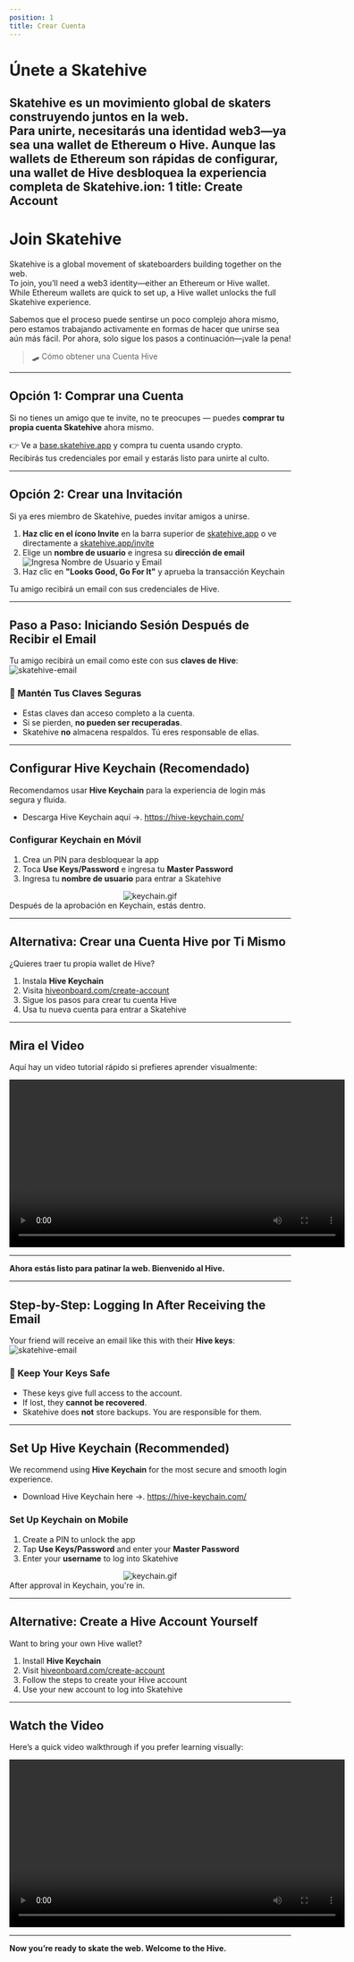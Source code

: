 ```yaml
---
position: 1
title: Crear Cuenta
---
```


# Únete a Skatehive

Skatehive es un movimiento global de skaters construyendo juntos en la web.  
Para unirte, necesitarás una identidad web3—ya sea una wallet de Ethereum o Hive. Aunque las wallets de Ethereum son rápidas de configurar, una wallet de Hive desbloquea la experiencia completa de Skatehive.ion: 1
title: Create Account
---

# Join Skatehive

Skatehive is a global movement of skateboarders building together on the web.  
To join, you’ll need a web3 identity—either an Ethereum or Hive wallet. While Ethereum wallets are quick to set up, a Hive wallet unlocks the full Skatehive experience.

Sabemos que el proceso puede sentirse un poco complejo ahora mismo, pero estamos trabajando activamente en formas de hacer que unirse sea aún más fácil. Por ahora, solo sigue los pasos a continuación—¡vale la pena!

> 🛹 Cómo obtener una Cuenta Hive

---


## Opción 1: Comprar una Cuenta 

Si no tienes un amigo que te invite, no te preocupes — puedes **comprar tu propia cuenta Skatehive** ahora mismo.

👉 Ve a [base.skatehive.app](https://base.skatehive.app) y compra tu cuenta usando crypto.  
Recibirás tus credenciales por email y estarás listo para unirte al culto.

---

## Opción 2: Crear una Invitación

Si ya eres miembro de Skatehive, puedes invitar amigos a unirse.

1. **Haz clic en el ícono Invite** en la barra superior de [skatehive.app](https://skatehive.app) o ve directamente a [skatehive.app/invite](https://www.skatehive.app/invite)
2. Elige un **nombre de usuario** e ingresa su **dirección de email**  
   ![Ingresa Nombre de Usuario y Email](https://ipfs.skatehive.app/ipfs/QmXWnFG2EpEXpVLtLRYSnPPq5LLgDDoeJvLLmy6VwDnXhR)
3. Haz clic en **"Looks Good, Go For It"** y aprueba la transacción Keychain

Tu amigo recibirá un email con sus credenciales de Hive.

---

## Paso a Paso: Iniciando Sesión Después de Recibir el Email

Tu amigo recibirá un email como este con sus **claves de Hive**:  
![skatehive-email](https://ipfs.skatehive.app/ipfs/QmdMtvUyP1ZX7NEZwknVWosuKsYvikxdHUipqM78Pyz7Wk)

### 🔐 Mantén Tus Claves Seguras

- Estas claves dan acceso completo a la cuenta.  
- Si se pierden, **no pueden ser recuperadas**.
- Skatehive **no** almacena respaldos. Tú eres responsable de ellas.

---

## Configurar Hive Keychain (Recomendado)

Recomendamos usar **Hive Keychain** para la experiencia de login más segura y fluida.

- Descarga Hive Keychain aquí ->. https://hive-keychain.com/
### Configurar Keychain en Móvil

1. Crea un PIN para desbloquear la app  
2. Toca **Use Keys/Password** e ingresa tu **Master Password**  
3. Ingresa tu **nombre de usuario** para entrar a Skatehive  

<center>
<img src="https://ipfs.skatehive.app/ipfs/bafybeiflu3bt3btb3tdvcbyyrt7ekeyjld2vqdbfd6xh2fzkydj6bxqdye?filename=skatehive.gif" alt="keychain.gif" style={{ maxWidth: '480px', width: '100%' }} />
</center>
Después de la aprobación en Keychain, estás dentro.

---

## Alternativa: Crear una Cuenta Hive por Ti Mismo

¿Quieres traer tu propia wallet de Hive?

1. Instala **Hive Keychain**
2. Visita [hiveonboard.com/create-account](https://hiveonboard.com/create-account)
3. Sigue los pasos para crear tu cuenta Hive
4. Usa tu nueva cuenta para entrar a Skatehive

---

## Mira el Video

Aquí hay un video tutorial rápido si prefieres aprender visualmente:

<div style={{ display: 'flex', justifyContent: 'center', margin: '20px 0' }}>
  <video width="600" controls>
    <source src="https://ipfs.skatehive.app/ipfs/QmYuM1h51bddDuC44FoAQYp9FRF2CghCncULeS4T3bp727" type="video/mp4" />
    Tu navegador no soporta la etiqueta de video.
  </video>
</div>

---

**Ahora estás listo para patinar la web. Bienvenido al Hive.**

---

## Step-by-Step: Logging In After Receiving the Email

Your friend will receive an email like this with their **Hive keys**:  
![skatehive-email](https://ipfs.skatehive.app/ipfs/QmdMtvUyP1ZX7NEZwknVWosuKsYvikxdHUipqM78Pyz7Wk)

### 🔐 Keep Your Keys Safe

- These keys give full access to the account.  
- If lost, they **cannot be recovered**.
- Skatehive does **not** store backups. You are responsible for them.

---

## Set Up Hive Keychain (Recommended)

We recommend using **Hive Keychain** for the most secure and smooth login experience.

- Download Hive Keychain here ->. https://hive-keychain.com/
### Set Up Keychain on Mobile

1. Create a PIN to unlock the app  
2. Tap **Use Keys/Password** and enter your **Master Password**  
3. Enter your **username** to log into Skatehive  

<center>
<img src="https://ipfs.skatehive.app/ipfs/bafybeiflu3bt3btb3tdvcbyyrt7ekeyjld2vqdbfd6xh2fzkydj6bxqdye?filename=skatehive.gif" alt="keychain.gif" style={{ maxWidth: '480px', width: '100%' }} />
</center>
After approval in Keychain, you're in.

---

## Alternative: Create a Hive Account Yourself

Want to bring your own Hive wallet?

1. Install **Hive Keychain**
2. Visit [hiveonboard.com/create-account](https://hiveonboard.com/create-account)
3. Follow the steps to create your Hive account
4. Use your new account to log into Skatehive

---

## Watch the Video

Here’s a quick video walkthrough if you prefer learning visually:

<div style={{ display: 'flex', justifyContent: 'center', margin: '20px 0' }}>
  <video width="600" controls>
    <source src="https://ipfs.skatehive.app/ipfs/QmYuM1h51bddDuC44FoAQYp9FRF2CghCncULeS4T3bp727" type="video/mp4" />
    Your browser does not support the video tag.
  </video>
</div>

---

**Now you’re ready to skate the web. Welcome to the Hive.**
